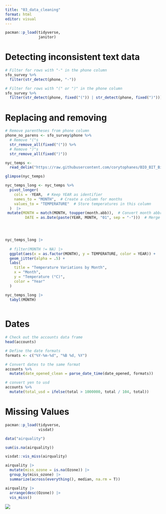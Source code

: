 ```yaml
---
title: "03_data_cleaning"
format: html
editor: visual
---
```


```r
pacman::p_load(tidyverse, 
               janitor) 
```

# **Detecting inconsistent text data**

```r
# Filter for rows with "-" in the phone column
sfo_survey %>%
  filter(str_detect(phone, "-"))
```

```r
# Filter for rows with "(" or ")" in the phone column
sfo_survey %>%
  filter(str_detect(phone, fixed("(")) | str_detect(phone, fixed(")")))
```

# **Replacing and removing**

```r
# Remove parentheses from phone column
phone_no_parens <- sfo_survey$phone %>%
  # Remove "("s
  str_remove_all(fixed("(")) %>%
  # Remove ")"s
  str_remove_all(fixed(")"))
```

```r
nyc_temps <-  
  read_delim("https://raw.githubusercontent.com/corytophanes/BIO_BIT_Bioinformatics_209/refs/heads/main/ref_files_pdfs/nyc_temps.txt")
```

```r
glimpse(nyc_temps)
```

```r
nyc_temps_long <- nyc_temps %>%
  pivot_longer(
    cols = -YEAR,  # Keep YEAR as identifier
    names_to = "MONTH",  # Create a column for months
    values_to = "TEMPERATURE"  # Store temperatures in this column
  )  |> 
 mutate(MONTH = match(MONTH, toupper(month.abb)),  # Convert month abbreviation to numeric
         DATE = as.Date(paste(YEAR, MONTH, "01", sep = "-")))  # Merge YEAR and MONTH into a date
         




```

```r
nyc_temps_long |> 
  
  # filter(MONTH != NA) |> 
  ggplot(aes(x = as.factor(MONTH), y = TEMPERATURE, color = YEAR)) +
  geom_jitter(alpha = .5) +
  labs(
    title = "Temperature Variations by Month",
    x = "Month",
    y = "Temperature (°C)",
    color = "Year"
  )
```

```r
nyc_temps_long |> 
  tabyl(MONTH)
  
```

# Dates

```r
# Check out the accounts data frame
head(accounts)

# Define the date formats
formats <- c("%Y-%m-%d", "%B %d, %Y")

# Convert dates to the same format
accounts %>%
  mutate(date_opened_clean = parse_date_time(date_opened, formats))
```

```r
# convert yen to usd
accounts %>%
  mutate(total_usd = ifelse(total > 1000000, total / 104, total))
```

# Missing Values

```r
pacman::p_load(tidyverse, 
               visdat)
```

```r
data("airquality")
```

```r
sum(is.na(airquality))
```

```r
visdat::vis_miss(airquality)
```

```r
airquality |> 
  mutate(miss_ozone = is.na(Ozone)) |> 
  group_by(miss_ozone) |> 
  summarize(across(everything(), median, na.rm = T))
```

```r
airquality |> 
  arrange(desc(Ozone)) |> 
  vis_miss()
```

![](images/clipboard-560287637.png)
